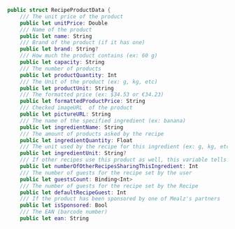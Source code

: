 ```swift
public struct RecipeProductData {
    /// The unit price of the product
    public let unitPrice: Double
    /// Name of the product
    public let name: String
    /// Brand of the product (if it has one)
    public let brand: String?
    /// How much the product contains (ex: 60 g)
    public let capacity: String
    /// The number of products
    public let productQuantity: Int
    /// The Unit of the product (ex: g, kg, etc)
    public let productUnit: String
    /// The formatted price (ex: $34.53 or €34.23)
    public let formattedProductPrice: String
    /// Checked imageURL  of the product
    public let pictureURL: String
    /// The name of the specified ingredient (ex: banana)
    public let ingredientName: String
    /// The amount of products asked by the recipe
    public let ingredientQuantity: Float
    /// The unit used by the recipe for this ingredient (ex: g, kg, etc)
    public let ingredientUnit: String?
    /// If other recipes use this product as well, this variable tells how many recipes overall share
    public let numberOfOtherRecipesSharingThisIngredient: Int
    /// The number of guests for the recipe set by the user
    public let guestsCount: Binding<Int>
    /// The number of guests for the recipe set by the Recipe
    public let defaultRecipeGuest: Int
    /// If the product has been sponsored by one of Mealz's partners
    public let isSponsored: Bool
    /// The EAN (barcode number)
    public let ean: String
```